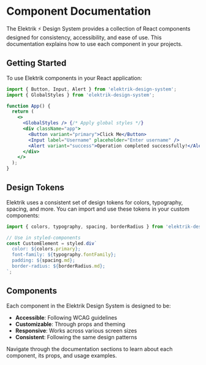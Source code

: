 
<Meta title="Documentation/Overview" />

# Component Documentation

The Elektrik ⚡ Design System provides a collection of React components designed for consistency, accessibility, and ease of use. This documentation explains how to use each component in your projects.

## Getting Started

To use Elektrik components in your React application:

```jsx
import { Button, Input, Alert } from 'elektrik-design-system';
import { GlobalStyles } from 'elektrik-design-system';

function App() {
  return (
    <>
      <GlobalStyles /> {/* Apply global styles */}
      <div className="app">
        <Button variant="primary">Click Me</Button>
        <Input label="Username" placeholder="Enter username" />
        <Alert variant="success">Operation completed successfully!</Alert>
      </div>
    </>
  );
}
```

## Design Tokens

Elektrik uses a consistent set of design tokens for colors, typography, spacing, and more. You can import and use these tokens in your custom components:

```jsx
import { colors, typography, spacing, borderRadius } from 'elektrik-design-system';

// Use in styled-components
const CustomElement = styled.div`
  color: ${colors.primary};
  font-family: ${typography.fontFamily};
  padding: ${spacing.md};
  border-radius: ${borderRadius.md};
`;
```

## Components

Each component in the Elektrik Design System is designed to be:

- **Accessible**: Following WCAG guidelines
- **Customizable**: Through props and theming
- **Responsive**: Works across various screen sizes
- **Consistent**: Following the same design patterns

Navigate through the documentation sections to learn about each component, its props, and usage examples. 